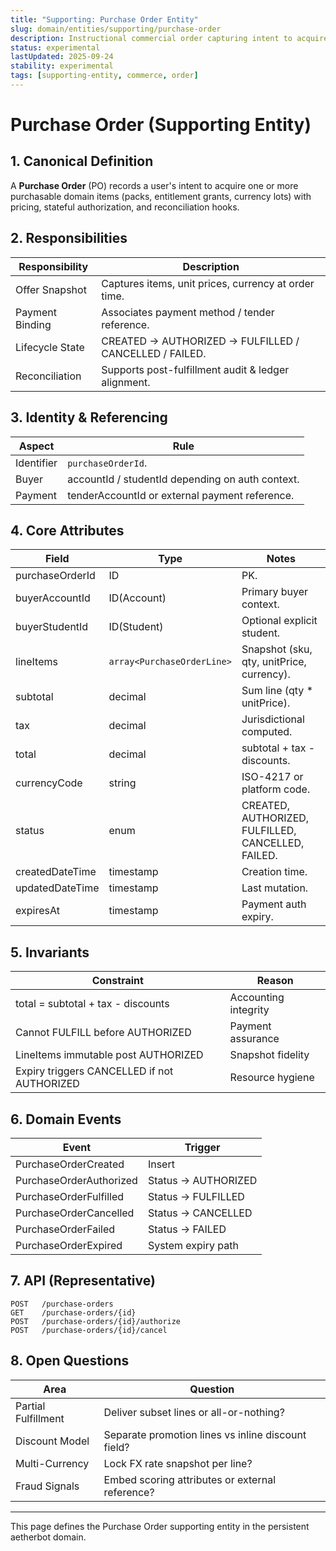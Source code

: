 ```yaml
---
title: "Supporting: Purchase Order Entity"
slug: domain/entities/supporting/purchase-order
description: Instructional commercial order capturing intent to acquire SKUs (packs, entitlements) prior to fulfillment.
status: experimental
lastUpdated: 2025-09-24
stability: experimental
tags: [supporting-entity, commerce, order]
---
```


# Purchase Order (Supporting Entity)

## 1. Canonical Definition

A **Purchase Order** (PO) records a user's intent to acquire one or more purchasable domain items (packs, entitlement grants, currency lots) with pricing, stateful authorization, and reconciliation hooks.

## 2. Responsibilities

| Responsibility  | Description                                              |
| --------------- | -------------------------------------------------------- |
| Offer Snapshot  | Captures items, unit prices, currency at order time.     |
| Payment Binding | Associates payment method / tender reference.            |
| Lifecycle State | CREATED -> AUTHORIZED -> FULFILLED / CANCELLED / FAILED. |
| Reconciliation  | Supports post-fulfillment audit & ledger alignment.      |

## 3. Identity & Referencing

| Aspect     | Rule                                             |
| ---------- | ------------------------------------------------ |
| Identifier | `purchaseOrderId`.                               |
| Buyer      | accountId / studentId depending on auth context. |
| Payment    | tenderAccountId or external payment reference.   |

## 4. Core Attributes

| Field           | Type                       | Notes                                              |
| --------------- | -------------------------- | -------------------------------------------------- |
| purchaseOrderId | ID                         | PK.                                                |
| buyerAccountId  | ID(Account)                | Primary buyer context.                             |
| buyerStudentId  | ID(Student)                | Optional explicit student.                         |
| lineItems       | `array<PurchaseOrderLine>` | Snapshot (sku, qty, unitPrice, currency).          |
| subtotal        | decimal                    | Sum line (qty \* unitPrice).                       |
| tax             | decimal                    | Jurisdictional computed.                           |
| total           | decimal                    | subtotal + tax - discounts.                        |
| currencyCode    | string                     | ISO-4217 or platform code.                         |
| status          | enum                       | CREATED, AUTHORIZED, FULFILLED, CANCELLED, FAILED. |
| createdDateTime | timestamp                  | Creation time.                                     |
| updatedDateTime | timestamp                  | Last mutation.                                     |
| expiresAt       | timestamp                  | Payment auth expiry.                               |

## 5. Invariants

| Constraint                                  | Reason               |
| ------------------------------------------- | -------------------- |
| total = subtotal + tax - discounts          | Accounting integrity |
| Cannot FULFILL before AUTHORIZED            | Payment assurance    |
| LineItems immutable post AUTHORIZED         | Snapshot fidelity    |
| Expiry triggers CANCELLED if not AUTHORIZED | Resource hygiene     |

## 6. Domain Events

| Event                   | Trigger              |
| ----------------------- | -------------------- |
| PurchaseOrderCreated    | Insert               |
| PurchaseOrderAuthorized | Status -> AUTHORIZED |
| PurchaseOrderFulfilled  | Status -> FULFILLED  |
| PurchaseOrderCancelled  | Status -> CANCELLED  |
| PurchaseOrderFailed     | Status -> FAILED     |
| PurchaseOrderExpired    | System expiry path   |

## 7. API (Representative)

```
POST   /purchase-orders
GET    /purchase-orders/{id}
POST   /purchase-orders/{id}/authorize
POST   /purchase-orders/{id}/cancel
```

## 8. Open Questions

| Area                | Question                                           |
| ------------------- | -------------------------------------------------- |
| Partial Fulfillment | Deliver subset lines or all-or-nothing?            |
| Discount Model      | Separate promotion lines vs inline discount field? |
| Multi-Currency      | Lock FX rate snapshot per line?                    |
| Fraud Signals       | Embed scoring attributes or external reference?    |

---

This page defines the Purchase Order supporting entity in the persistent aetherbot domain.
